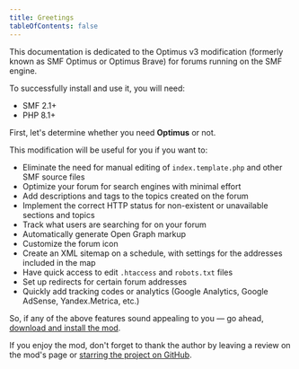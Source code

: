 ```yaml
---
title: Greetings
tableOfContents: false
---
```


This documentation is dedicated to the Optimus v3 modification (formerly known as SMF Optimus or Optimus Brave) for forums running on the SMF engine.

To successfully install and use it, you will need:

* SMF 2.1+
* PHP 8.1+

First, let's determine whether you need **Optimus** or not.

This modification will be useful for you if you want to:

* Eliminate the need for manual editing of `index.template.php` and other SMF source files
* Optimize your forum for search engines with minimal effort
* Add descriptions and tags to the topics created on the forum
* Implement the correct HTTP status for non-existent or unavailable sections and topics
* Track what users are searching for on your forum
* Automatically generate Open Graph markup
* Customize the forum icon
* Create an XML sitemap on a schedule, with settings for the addresses included in the map
* Have quick access to edit `.htaccess` and `robots.txt` files
* Set up redirects for certain forum addresses
* Quickly add tracking codes or analytics (Google Analytics, Google AdSense, Yandex.Metrica, etc.)

So, if any of the above features sound appealing to you — go ahead, [download and install the mod](https://custom.simplemachines.org/mods/index.php?mod=2659).

If you enjoy the mod, don't forget to thank the author by leaving a review on the mod's page or [starring the project on GitHub](https://github.com/dragomano/Optimus).
